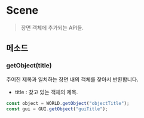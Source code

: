 # Scene

> 장면 객체에 추가되는 API들.

## 메소드

### getObject(title)

주어진 제목과 일치하는 장면 내의 객체를 찾아서 반환합니다.

- title : 찾고 있는 객체의 제목.

```js /getObject/
const object = WORLD.getObject("objectTitle");
const gui = GUI.getObject("guiTitle");
```
